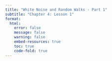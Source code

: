 ```yaml
---
title: "White Noise and Random Walks - Part 1"
subtitle: "Chapter 4: Lesson 1"
format: 
  html:
    error: false
    message: false
    warning: false
    embed-resources: true
    toc: true
    code-fold: true
---
```






